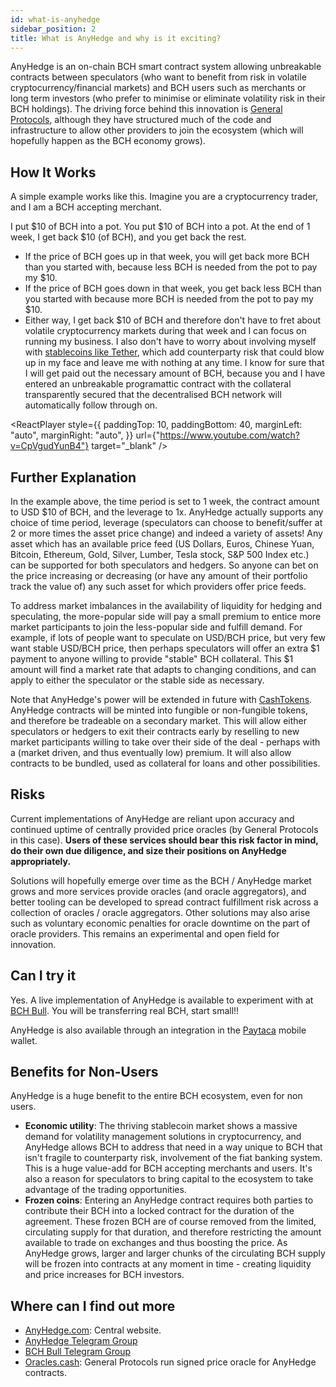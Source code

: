 ```yaml
---
id: what-is-anyhedge
sidebar_position: 2
title: What is AnyHedge and why is it exciting?
---
```



AnyHedge is an on-chain BCH smart contract system allowing unbreakable contracts between speculators (who want to benefit from risk in volatile cryptocurrency/financial markets) and BCH users such as merchants or long term investors (who prefer to minimise or eliminate volatility risk in their BCH holdings). The driving force behind this innovation is [General Protocols](https://generalprotocols.com/), although they have structured much of the code and infrastructure to allow other providers to join the ecosystem (which will hopefully happen as the BCH economy grows).

## How It Works

A simple example works like this. Imagine you are a cryptocurrency trader, and I am a BCH accepting merchant.

I put $10 of BCH into a pot. You put $10 of BCH into a pot. At the end of 1 week, I get back $10 (of BCH), and you get back the rest.

- If the price of BCH goes up in that week, you will get back more BCH than you started with, because less BCH is needed from the pot to pay my $10.
- If the price of BCH goes down in that week, you get back less BCH than you started with because more BCH is needed from the pot to pay my $10.
- Either way, I get back $10 of BCH and therefore don't have to fret about volatile cryptocurrency markets during that week and I can focus on running my business. I also don't have to worry about involving myself with [stablecoins like Tether](/faqs/Scams/tether), which add counterparty risk that could blow up in my face and leave me with nothing at any time. I know for sure that I will get paid out the necessary amount of BCH, because you and I have entered an unbreakable programattic contract with the collateral transparently secured that the decentralised BCH network will automatically follow through on.

<ReactPlayer
  style={{
    paddingTop: 10,
    paddingBottom: 40,
    marginLeft: "auto",
    marginRight: "auto",
  }}
  url={"https://www.youtube.com/watch?v=CpVgudYunB4"}
  target="_blank"
/>

## Further Explanation

In the example above, the time period is set to 1 week, the contract amount to USD $10 of BCH, and the leverage to 1x. AnyHedge actually supports any choice of time period, leverage (speculators can choose to benefit/suffer at 2 or more times the asset price change) and indeed a variety of assets! Any asset which has an available price feed (US Dollars, Euros, Chinese Yuan, Bitcoin, Ethereum, Gold, Silver, Lumber, Tesla stock, S&P 500 Index etc.) can be supported for both speculators and hedgers. So anyone can bet on the price increasing or decreasing (or have any amount of their portfolio track the value of) any such asset for which providers offer price feeds.

To address market imbalances in the availability of liquidity for hedging and speculating, the more-popular side will pay a small premium to entice more market participants to join the less-popular side and fulfill demand. For example, if lots of people want to speculate on USD/BCH price, but very few want stable USD/BCH price, then perhaps speculators will offer an extra $1 payment to anyone willing to provide "stable" BCH collateral. This $1 amount will find a market rate that adapts to changing conditions, and can apply to either the speculator or the stable side as necessary.

Note that AnyHedge's power will be extended in future with [CashTokens](/faqs/Tech/what-is-cashtokens). AnyHedge contracts will be minted into fungible or non-fungible tokens, and therefore be tradeable on a secondary market. This will allow either speculators or hedgers to exit their contracts early by reselling to new market participants willing to take over their side of the deal - perhaps with a (market driven, and thus eventually low) premium. It will also allow contracts to be bundled, used as collateral for loans and other possibilities.

## Risks

Current implementations of AnyHedge are reliant upon accuracy and continued uptime of centrally provided price oracles (by General Protocols in this case). **Users of these services should bear this risk factor in mind, do their own due diligence, and size their positions on AnyHedge appropriately.**

Solutions will hopefully emerge over time as the BCH / AnyHedge market grows and more services provide oracles (and oracle aggregators), and better tooling can be developed to spread contract fulfillment risk across a collection of oracles / oracle aggregators. Other solutions may also arise such as voluntary economic penalties for oracle downtime on the part of oracle providers. This remains an experimental and open field for innovation.

## Can I try it

Yes. A live implementation of AnyHedge is available to experiment with at [BCH Bull](https://bchbull.com/). You will be transferring real BCH, start small!!

AnyHedge is also available through an integration in the [Paytaca](https://www.paytaca.com/) mobile wallet.

## Benefits for Non-Users

AnyHedge is a huge benefit to the entire BCH ecosystem, even for non users.

- **Economic utility**: The thriving stablecoin market shows a massive demand for volatility management solutions in cryptocurrency, and AnyHedge allows BCH to address that need in a way unique to BCH that isn't fragile to counterparty risk, involvement of the fiat banking system. This is a huge value-add for BCH accepting merchants and users. It's also a reason for speculators to bring capital to the ecosystem to take advantage of the trading opportunities.
- **Frozen coins**: Entering an AnyHedge contract requires both parties to contribute their BCH into a locked contract for the duration of the agreement. These frozen BCH are of course removed from the limited, circulating supply for that duration, and therefore restricting the amount available to trade on exchanges and thus boosting the price. As AnyHedge grows, larger and larger chunks of the circulating BCH supply will be frozen into contracts at any moment in time - creating liquidity and price increases for BCH investors.

## Where can I find out more

- [AnyHedge.com](https://anyhedge.com/): Central website.
- [AnyHedge Telegram Group](https://t.me/AnyHedge)
- [BCH Bull Telegram Group](https://t.me/bchbull)
- [Oracles.cash](https://oracles.cash/): General Protocols run signed price oracle for AnyHedge contracts.
